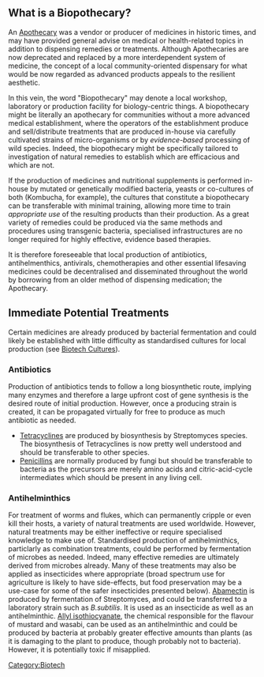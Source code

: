 ==What is a Biopothecary?==
An [http://en.wikipedia.org/wiki/Apothecary Apothecary] was a vendor or producer of medicines in historic times, and may have provided general advise on medical or health-related topics in addition to dispensing remedies or treatments. Although Apothecaries are now deprecated and replaced by a more interdependent system of medicine, the concept of a local community-oriented dispensary for what would be now regarded as advanced products appeals to the resilient aesthetic.

In this vein, the word "Biopothecary" may denote a local workshop, laboratory or production facility for biology-centric things. A biopothecary might be literally an apothecary for communities without a more advanced medical establishment, where the operators of the establishment produce and sell/distribute treatments that are produced in-house via carefully cultivated strains of micro-organisms or by ''evidence-based'' processing of wild species. Indeed, the biopothecary might be specifically tailored to investigation of natural remedies to establish which are efficacious and which are not.

If the production of medicines and nutritional supplements is performed in-house by mutated or genetically modified bacteria, yeasts or co-cultures of both (Kombucha, for example), the cultures that constitute a biopothecary can be transferable with minimal training, allowing more time to train ''appropriate use'' of the resulting products than their production. As a great variety of remedies could be produced via the same methods and procedures using transgenic bacteria, specialised infrastructures are no longer required for highly effective, evidence based therapies.

It is therefore foreseeable that local production of antibiotics, antihelmenthics, antivirals, chemotherapies and other essential lifesaving medicines could be decentralised and disseminated throughout the world by borrowing from an older method of dispensing medication; the Apothecary.

==Immediate Potential Treatments==
Certain medicines are already produced by bacterial fermentation and could likely be established with little difficulty as standardised cultures for local production (see [[Biotech Cultures]]).

===Antibiotics===
Production of antibiotics tends to follow a long biosynthetic route, implying many enzymes and therefore a large upfront cost of gene synthesis is the desired route of initial production. However, once a producing strain is created, it can be propagated virtually for free to produce as much antibiotic as needed.
*[http://en.wikipedia.org/wiki/Tetracycline Tetracyclines] are produced by biosynthesis by Streptomyces species. The biosynthesis of Tetracyclines is now pretty well understood and should be transferable to other species.
*[http://en.wikipedia.org/wiki/Penicillin Penicillins] are normally produced by fungi but should be transferable to bacteria as the precursors are merely amino acids and citric-acid-cycle intermediates which should be present in any living cell.

===Antihelminthics===
For treatment of worms and flukes, which can permanently cripple or even kill their hosts, a variety of natural treatments are used worldwide. However, natural treatments may be either ineffective or require specialised knowledge to make use of. Standardised production of antihelminthics, particlarly as combination treatments, could be performed by fermentation of microbes as needed. Indeed, many effective remedies are ultimately derived from microbes already. Many of these treatments may also be applied as insecticides where appropriate (broad spectrum use for agriculture is likely to have side-effects, but food preservation may be a use-case for some of the safer insecticides presented below).
[http://en.wikipedia.org/wiki/Abamectin Abamectin] is produced by fermentation of Streptomyces, and could be transferred to a laboratory strain such as ''B.subtilis''. It is used as an insecticide as well as an antihelminthic.
[http://en.wikipedia.org/wiki/Allyl_isothiocyanate Allyl isothiocyanate], the chemical responsible for the flavour of mustard and wasabi, can be used as an antihelminthic and could be produced by bacteria at probably greater effective amounts than plants (as it is damaging to the plant to produce, though probably not to bacteria). However, it is potentially toxic if misapplied.

[[Category:Biotech]]